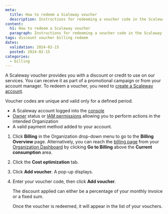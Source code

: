```yaml
---
meta:
  title: How to redeem a Scaleway voucher
  description: Instructions for redeeming a voucher code in the Scaleway console.
content:
  h1: How to redeem a Scaleway voucher
  paragraph: Instructions for redeeming a voucher code in the Scaleway console.
tags: discount voucher billing redeem
dates:
  validation: 2024-02-15
  posted: 2024-02-15
categories:
  - billing
---
```


A Scaleway voucher provides you with a discount or credit to use on our services. You can receive it as part of a promotional campaign or from your account manager. To redeem a voucher, you need to [create a Scaleway account](/console/account/how-to/create-an-account/).

Voucher codes are unique and valid only for a defined period.

<Macro id="requirements" />

- A Scaleway account logged into the [console](https://console.scaleway.com)
- [Owner](/identity-and-access-management/iam/concepts/#owner) status or [IAM permissions](/identity-and-access-management/iam/concepts/#permission) allowing you to perform actions in the intended Organization
- A valid payment method added to your account.

1. Click **Billing** in the Organization drop-down menu to go to the **Billing Overview** page.
    <Message type="tip">
      Alternatively, you can reach the [billing page](https://console.scaleway.com/billing/overview) from your [Organization Dashboard](https://console.scaleway.com/organization) by clicking **Go to Billing** above the **Current consumption** area.
    </Message>
2. Click the **Cost optimization** tab.

3. Click **Add voucher**. A pop-up displays.

4. Enter your voucher code, then click **Add voucher**.

    <Message type="note">
      The discount applied can either be a percentage of your monthly invoice or a fixed sum.
    </Message>

    Once the voucher is redeemed, it will appear in the list of your vouchers.